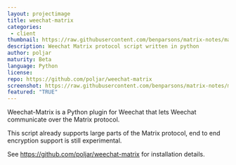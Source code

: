 ```yaml
---
layout: projectimage
title: weechat-matrix
categories: 
 - client
thumbnail: https://raw.githubusercontent.com/benparsons/matrix-notes/master/twim/weechat-matrix.png
description: Weechat Matrix protocol script written in python
author: poljar
maturity: Beta
language: Python
license: 
repo: https://github.com/poljar/weechat-matrix
screenshot: https://raw.githubusercontent.com/benparsons/matrix-notes/master/twim/weechat-matrix.png
featured: "TRUE"
---
```


Weechat-Matrix is a Python plugin for Weechat that lets Weechat communicate over the Matrix protocol.

This script already supports large parts of the Matrix protocol, end to end encryption support is still experimental.

See <https://github.com/poljar/weechat-matrix> for installation details.
